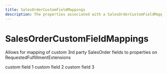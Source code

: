 ```yaml
---
title: SalesOrderCustomFieldMappings
description: The properties associated with a SalesOrderCustomFieldMappings
---
```


SalesOrderCustomFieldMappings
===============================================
Allows for mapping of custom 3rd party SalesOrder fields to properties on RequestedFulfillmentExtensions

<Reference>
  <Field name="custom_field_1" type="string" nullable={true}>
    <Description>
      custom field 1
    </Description>
  </Field>
  <Field name="custom_field_2" type="string" nullable={true}>
    <Description>
      custom field 2
    </Description>
  </Field>
  <Field name="custom_field_3" type="string" nullable={true}>
    <Description>
      custom field 3
    </Description>
  </Field>
</Reference>
